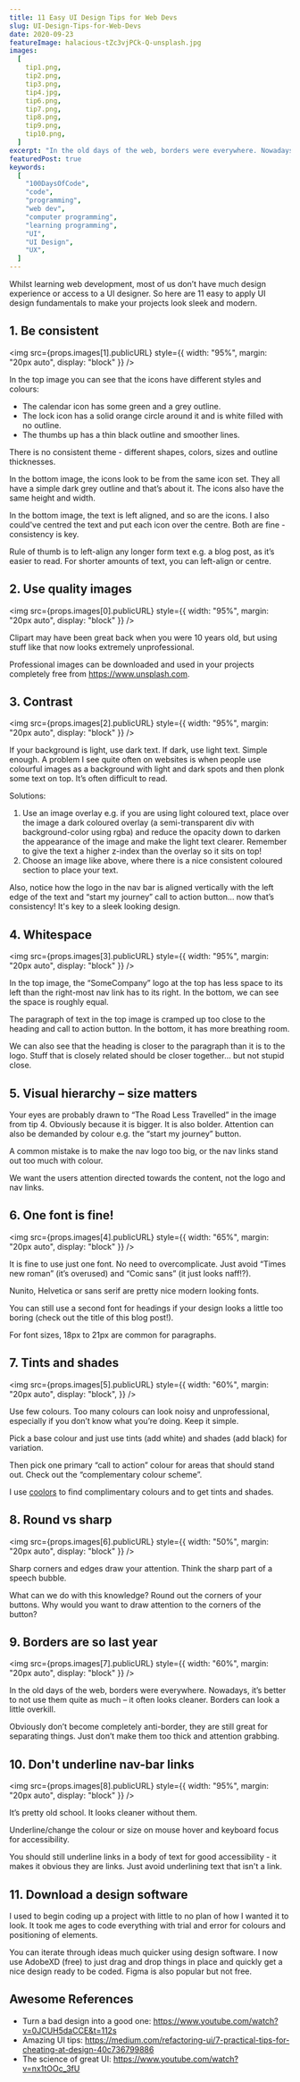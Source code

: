 ```yaml
---
title: 11 Easy UI Design Tips for Web Devs
slug: UI-Design-Tips-for-Web-Devs
date: 2020-09-23
featureImage: halacious-tZc3vjPCk-Q-unsplash.jpg
images:
  [
    tip1.png,
    tip2.png,
    tip3.png,
    tip4.jpg,
    tip6.png,
    tip7.png,
    tip8.png,
    tip9.png,
    tip10.png,
  ]
excerpt: "In the old days of the web, borders were everywhere. Nowadays, it’s better to not use them quite as much – it often looks cleaner."
featuredPost: true
keywords:
  [
    "100DaysOfCode",
    "code",
    "programming",
    "web dev",
    "computer programming",
    "learning programming",
    "UI",
    "UI Design",
    "UX",
  ]
---
```


Whilst learning web development, most of us don’t have much design experience or access to a UI designer. So here are 11 easy to apply UI design fundamentals to make your projects look sleek and modern.

## 1. Be consistent

<img
  src={props.images[1].publicURL}
  style={{ width: "95%", margin: "20px auto", display: "block" }}
/>

In the top image you can see that the icons have different styles and colours:

- The calendar icon has some green and a grey outline.
- The lock icon has a solid orange circle around it and is white filled with no outline.
- The thumbs up has a thin black outline and smoother lines.

There is no consistent theme - different shapes, colors, sizes and outline thicknesses.

In the bottom image, the icons look to be from the same icon set. They all have a simple dark grey outline and that’s about it. The icons also have the same height and width.

In the bottom image, the text is left aligned, and so are the icons. I also could've centred the text and put each icon over the centre. Both are fine - consistency is key.

Rule of thumb is to left-align any longer form text e.g. a blog post, as it’s easier to read. For shorter amounts of text, you can left-align or centre.

## 2. Use quality images

<img
  src={props.images[0].publicURL}
  style={{ width: "95%", margin: "20px auto", display: "block" }}
/>

Clipart may have been great back when you were 10 years old, but using stuff like that now looks extremely unprofessional.

Professional images can be downloaded and used in your projects completely free from https://www.unsplash.com.

## 3. Contrast

<img
  src={props.images[2].publicURL}
  style={{ width: "95%", margin: "20px auto", display: "block" }}
/>

If your background is light, use dark text. If dark, use light text. Simple enough. A problem I see quite often on websites is when people use colourful images as a background with light and dark spots and then plonk some text on top. It’s often difficult to read.

Solutions:

1. Use an image overlay e.g. if you are using light coloured text, place over the image a dark coloured overlay (a semi-transparent div with background-color using rgba) and reduce the opacity down to darken the appearance of the image and make the light text clearer. Remember to give the text a higher z-index than the overlay so it sits on top!
2. Choose an image like above, where there is a nice consistent coloured section to place your text.

Also, notice how the logo in the nav bar is aligned vertically with the left edge of the text and “start my journey” call to action button… now that’s consistency! It's key to a sleek looking design.

## 4. Whitespace

<img
  src={props.images[3].publicURL}
  style={{ width: "95%", margin: "20px auto", display: "block" }}
/>

In the top image, the “SomeCompany” logo at the top has less space to its left than the right-most nav link has to its right. In the bottom, we can see the space is roughly equal.

The paragraph of text in the top image is cramped up too close to the heading and call to action button. In the bottom, it has more breathing room.

We can also see that the heading is closer to the paragraph than it is to the logo. Stuff that is closely related should be closer together… but not stupid close.

## 5. Visual hierarchy – size matters

Your eyes are probably drawn to “The Road Less Travelled” in the image from tip 4. Obviously because it is bigger. It is also bolder. Attention can also be demanded by colour e.g. the “start my journey” button.

A common mistake is to make the nav logo too big, or the nav links stand out too much with colour.

We want the users attention directed towards the content, not the logo and nav links.

## 6. One font is fine!

<img
  src={props.images[4].publicURL}
  style={{ width: "65%", margin: "20px auto", display: "block" }}
/>

It is fine to use just one font. No need to overcomplicate. Just avoid “Times new roman” (it’s overused) and “Comic sans” (it just looks naff!?).

Nunito, Helvetica or sans serif are pretty nice modern looking fonts.

You can still use a second font for headings if your design looks a little too boring (check out the title of this blog post!).

For font sizes, 18px to 21px are common for paragraphs.

## 7. Tints and shades

<img
  src={props.images[5].publicURL}
  style={{
    width: "60%",
    margin: "20px auto",
    display: "block",
  }}
/>

Use few colours. Too many colours can look noisy and unprofessional, especially if you don’t know what you’re doing. Keep it simple.

Pick a base colour and just use tints (add white) and shades (add black) for variation.

Then pick one primary “call to action” colour for areas that should stand out. Check out the “complementary colour scheme”.

I use [coolors](https://coolors.co/330088) to find complimentary colours and to get tints and shades.

## 8. Round vs sharp

<img
  src={props.images[6].publicURL}
  style={{ width: "50%", margin: "20px auto", display: "block" }}
/>

Sharp corners and edges draw your attention. Think the sharp part of a speech bubble.

What can we do with this knowledge? Round out the corners of your buttons. Why would you want to draw attention to the corners of the button?

## 9. Borders are so last year

<img
  src={props.images[7].publicURL}
  style={{ width: "60%", margin: "20px auto", display: "block" }}
/>

In the old days of the web, borders were everywhere. Nowadays, it’s better to not use them quite as much – it often looks cleaner. Borders can look a little overkill.

Obviously don’t become completely anti-border, they are still great for separating things. Just don’t make them too thick and attention grabbing.

## 10. Don't underline nav-bar links

<img
  src={props.images[8].publicURL}
  style={{ width: "95%", margin: "20px auto", display: "block" }}
/>

It’s pretty old school. It looks cleaner without them.

Underline/change the colour or size on mouse hover and keyboard focus for accessibility.

You should still underline links in a body of text for good accessibility - it makes it obvious they are links. Just avoid underlining text that isn't a link.

## 11. Download a design software

I used to begin coding up a project with little to no plan of how I wanted it to look. It took me ages to code everything with trial and error for colours and positioning of elements.

You can iterate through ideas much quicker using design software. I now use AdobeXD (free) to just drag and drop things in place and quickly get a nice design ready to be coded. Figma is also popular but not free.

## Awesome References

- Turn a bad design into a good one: https://www.youtube.com/watch?v=0JCUH5daCCE&t=112s
- Amazing UI tips: https://medium.com/refactoring-ui/7-practical-tips-for-cheating-at-design-40c736799886
- The science of great UI: https://www.youtube.com/watch?v=nx1tOOc_3fU
